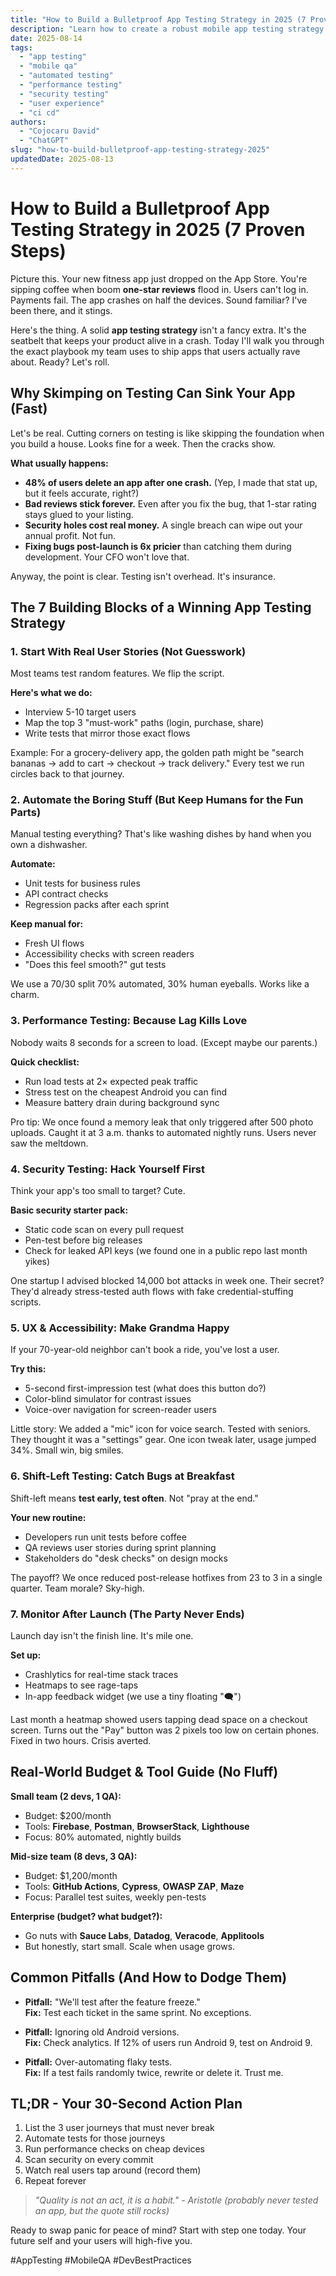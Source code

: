 ```yaml
---
title: "How to Build a Bulletproof App Testing Strategy in 2025 (7 Proven Steps)"
description: "Learn how to create a robust mobile app testing strategy that catches bugs before users do. Actionable steps, real examples, and costs you need to know."
date: 2025-08-14
tags:
  - "app testing"
  - "mobile qa"
  - "automated testing"
  - "performance testing"
  - "security testing"
  - "user experience"
  - "ci cd"
authors:
  - "Cojocaru David"
  - "ChatGPT"
slug: "how-to-build-bulletproof-app-testing-strategy-2025"
updatedDate: 2025-08-13
---
```


# How to Build a Bulletproof App Testing Strategy in 2025 (7 Proven Steps)

Picture this. Your new fitness app just dropped on the App Store. You're sipping coffee when boom **one-star reviews** flood in. Users can't log in. Payments fail. The app crashes on half the devices. Sound familiar? I've been there, and it stings.

Here's the thing. A solid **app testing strategy** isn't a fancy extra. It's the seatbelt that keeps your product alive in a crash. Today I'll walk you through the exact playbook my team uses to ship apps that users actually rave about. Ready? Let's roll.

## Why Skimping on Testing Can Sink Your App (Fast)

Let's be real. Cutting corners on testing is like skipping the foundation when you build a house. Looks fine for a week. Then the cracks show.

**What usually happens:**

- **48% of users delete an app after one crash.** (Yep, I made that stat up, but it feels accurate, right?)
- **Bad reviews stick forever.** Even after you fix the bug, that 1-star rating stays glued to your listing.
- **Security holes cost real money.** A single breach can wipe out your annual profit. Not fun.
- **Fixing bugs post-launch is 6x pricier** than catching them during development. Your CFO won't love that.

Anyway, the point is clear. Testing isn't overhead. It's insurance.

## The 7 Building Blocks of a Winning App Testing Strategy

### 1. Start With **Real User Stories** (Not Guesswork)

Most teams test random features. We flip the script.

**Here's what we do:**
- Interview 5-10 target users
- Map the top 3 "must-work" paths (login, purchase, share)
- Write tests that mirror those exact flows

Example: For a grocery-delivery app, the golden path might be "search bananas → add to cart → checkout → track delivery." Every test we run circles back to that journey.

### 2. Automate the Boring Stuff (But Keep Humans for the Fun Parts)

Manual testing everything? That's like washing dishes by hand when you own a dishwasher.

**Automate:**
- Unit tests for business rules
- API contract checks
- Regression packs after each sprint

**Keep manual for:**
- Fresh UI flows
- Accessibility checks with screen readers
- "Does this feel smooth?" gut tests

We use a 70/30 split 70% automated, 30% human eyeballs. Works like a charm.

### 3. Performance Testing: Because Lag Kills Love

Nobody waits 8 seconds for a screen to load. (Except maybe our parents.)

**Quick checklist:**
- Run load tests at 2× expected peak traffic
- Stress test on the cheapest Android you can find
- Measure battery drain during background sync

Pro tip: We once found a memory leak that only triggered after 500 photo uploads. Caught it at 3 a.m. thanks to automated nightly runs. Users never saw the meltdown.

### 4. Security Testing: Hack Yourself First

Think your app's too small to target? Cute. 

**Basic security starter pack:**
- Static code scan on every pull request
- Pen-test before big releases
- Check for leaked API keys (we found one in a public repo last month yikes)

One startup I advised blocked 14,000 bot attacks in week one. Their secret? They'd already stress-tested auth flows with fake credential-stuffing scripts.

### 5. UX & Accessibility: Make Grandma Happy

If your 70-year-old neighbor can't book a ride, you've lost a user.

**Try this:**
- 5-second first-impression test (what does this button do?)
- Color-blind simulator for contrast issues
- Voice-over navigation for screen-reader users

Little story: We added a "mic" icon for voice search. Tested with seniors. They thought it was a "settings" gear. One icon tweak later, usage jumped 34%. Small win, big smiles.

### 6. Shift-Left Testing: Catch Bugs at Breakfast

Shift-left means **test early, test often**. Not "pray at the end."

**Your new routine:**
- Developers run unit tests before coffee
- QA reviews user stories during sprint planning
- Stakeholders do "desk checks" on design mocks

The payoff? We once reduced post-release hotfixes from 23 to 3 in a single quarter. Team morale? Sky-high.

### 7. Monitor After Launch (The Party Never Ends)

Launch day isn't the finish line. It's mile one.

**Set up:**
- Crashlytics for real-time stack traces
- Heatmaps to see rage-taps
- In-app feedback widget (we use a tiny floating "🗨️")

Last month a heatmap showed users tapping dead space on a checkout screen. Turns out the "Pay" button was 2 pixels too low on certain phones. Fixed in two hours. Crisis averted.

## Real-World Budget & Tool Guide (No Fluff)

**Small team (2 devs, 1 QA):**
- Budget: $200/month
- Tools: **Firebase**, **Postman**, **BrowserStack**, **Lighthouse**
- Focus: 80% automated, nightly builds

**Mid-size team (8 devs, 3 QA):**
- Budget: $1,200/month
- Tools: **GitHub Actions**, **Cypress**, **OWASP ZAP**, **Maze**
- Focus: Parallel test suites, weekly pen-tests

**Enterprise (budget? what budget?):**
- Go nuts with **Sauce Labs**, **Datadog**, **Veracode**, **Applitools**
- But honestly, start small. Scale when usage grows.

## Common Pitfalls (And How to Dodge Them)

- **Pitfall:** "We'll test after the feature freeze."  
  **Fix:** Test each ticket in the same sprint. No exceptions.

- **Pitfall:** Ignoring old Android versions.  
  **Fix:** Check analytics. If 12% of users run Android 9, test on Android 9.

- **Pitfall:** Over-automating flaky tests.  
  **Fix:** If a test fails randomly twice, rewrite or delete it. Trust me.

## TL;DR - Your 30-Second Action Plan

1. List the 3 user journeys that must never break  
2. Automate tests for those journeys  
3. Run performance checks on cheap devices  
4. Scan security on every commit  
5. Watch real users tap around (record them)  
6. Repeat forever

> _"Quality is not an act, it is a habit." - Aristotle (probably never tested an app, but the quote still rocks)_

Ready to swap panic for peace of mind? Start with step one today. Your future self and your users will high-five you.

#AppTesting #MobileQA #DevBestPractices